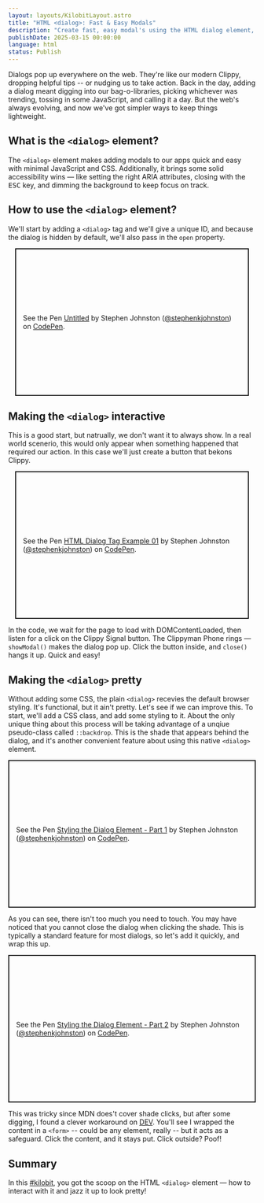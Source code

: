 ```yaml
---
layout: layouts/KilobitLayout.astro
title: "HTML <dialog>: Fast & Easy Modals"
description: "Create fast, easy modal's using the HTML dialog element, and minimal JavaScript."
publishDate: 2025-03-15 00:00:00
language: html
status: Publish
---
```


Dialogs pop up everywhere on the web. They're like our modern Clippy, dropping helpful tips -- or nudging us to take action. Back in the day, adding a dialog meant digging into our bag-o-libraries, picking whichever was trending, tossing in some JavaScript, and calling it a day. But the web's always evolving, and now we've got simpler ways to keep things lightweight.

## What is the `<dialog>` element?

The `<dialog>` element makes adding modals to our apps quick and easy with minimal JavaScript and CSS. Additionally, it brings some solid accessibility wins — like setting the right ARIA attributes, closing with the <kbd>ESC</kbd> key, and dimming the background to keep focus on track.

## How to use the `<dialog>` element?

We'll start by adding a `<dialog>` tag and we'll give a unique ID, and because the dialog is hidden by default, we'll also pass in the `open` property. 

<p class="codepen" data-height="300" data-default-tab="html,result" data-slug-hash="ogNpdWv" data-pen-title="Untitled" data-user="stephenkjohnston" style="height: 300px; box-sizing: border-box; display: flex; align-items: center; justify-content: center; border: 2px solid; margin: 1em; padding: 1em;">
  <span>See the Pen <a href="https://codepen.io/stephenkjohnston/pen/ogNpdWv">
  Untitled</a> by Stephen Johnston (<a href="https://codepen.io/stephenkjohnston">@stephenkjohnston</a>)
  on <a href="https://codepen.io">CodePen</a>.</span>
</p>
<script async src="https://public.codepenassets.com/embed/index.js"></script>

## Making the `<dialog>` interactive
This is a good start, but natrually, we don't want it to always show. In a real world scenerio, this would only appear when something happened that required our action. In this case we'll just create a button that bekons Clippy.

<p class="codepen" data-height="300" data-default-tab="html,result" data-slug-hash="emYyKrN" data-pen-title="HTML Dialog Tag Example 01" data-user="stephenkjohnston" style="height: 300px; box-sizing: border-box; display: flex; align-items: center; justify-content: center; border: 2px solid; margin: 1em; padding: 1em;">
  <span>See the Pen <a href="https://codepen.io/stephenkjohnston/pen/emYyKrN">
  HTML Dialog Tag Example 01</a> by Stephen Johnston (<a href="https://codepen.io/stephenkjohnston">@stephenkjohnston</a>)
  on <a href="https://codepen.io">CodePen</a>.</span>
</p>
<script async src="https://public.codepenassets.com/embed/index.js"></script>

In the code, we wait for the page to load with DOMContentLoaded, then listen for a click on the Clippy Signal button. The Clippyman Phone rings — `showModal()` makes the dialog pop up. Click the button inside, and `close()` hangs it up. Quick and easy! 

## Making the `<dialog>` pretty

Without adding some CSS, the plain `<dialog>` recevies the default browser styling. It's functional, but it ain't pretty. Let's see if we can improve this. To start, we'll add a CSS class, and add some styling to it. About the only unique thing about this process will be taking advantage of a unqiue pseudo-class called `::backdrop`. This is the shade that appears behind the dialog, and it's another convenient feature about using this native `<dialog>` element.

<p class="codepen" data-height="300" data-default-tab="html,result" data-slug-hash="dPyJKQZ" data-pen-title="Styling the Dialog Element - Part 1" data-user="stephenkjohnston" style="height: 300px; box-sizing: border-box; display: flex; align-items: center; justify-content: center; border: 2px solid; margin: 1em 0; padding: 1em;">
  <span>See the Pen <a href="https://codepen.io/stephenkjohnston/pen/dPyJKQZ">
  Styling the Dialog Element - Part 1</a> by Stephen Johnston (<a href="https://codepen.io/stephenkjohnston">@stephenkjohnston</a>)
  on <a href="https://codepen.io">CodePen</a>.</span>
</p>
<script async src="https://public.codepenassets.com/embed/index.js"></script>

As you can see, there isn't too much you need to touch. You may have noticed that you cannot close the dialog when clicking the shade. This is typically a standard feature for most dialogs, so let's add it quickly, and wrap this up.

<p class="codepen" data-height="300" data-default-tab="html,result" data-slug-hash="zxYpLOZ" data-pen-title="Styling the Dialog Element - Part 2" data-user="stephenkjohnston" style="height: 300px; box-sizing: border-box; display: flex; align-items: center; justify-content: center; border: 2px solid; margin: 1em 0; padding: 1em;">
  <span>See the Pen <a href="https://codepen.io/stephenkjohnston/pen/zxYpLOZ">
  Styling the Dialog Element - Part 2</a> by Stephen Johnston (<a href="https://codepen.io/stephenkjohnston">@stephenkjohnston</a>)
  on <a href="https://codepen.io">CodePen</a>.</span>
</p>
<script async src="https://public.codepenassets.com/embed/index.js"></script>

This was tricky since MDN does't cover shade clicks, but after some digging, I found a clever workaround on [DEV](https://dev.to/___whykay/mastering-the-html5-element-a-native-solution-for-modals-3c3j). You'll see I wrapped the content in a `<form>` -- could be any element, really -- but it acts as a safeguard. Click the content, and it stays put. Click outside? Poof!

## Summary
In this [#kilobit](/kilobits), you got the scoop on the HTML `<dialog>` element — how to interact with it and jazz it up to look pretty!


